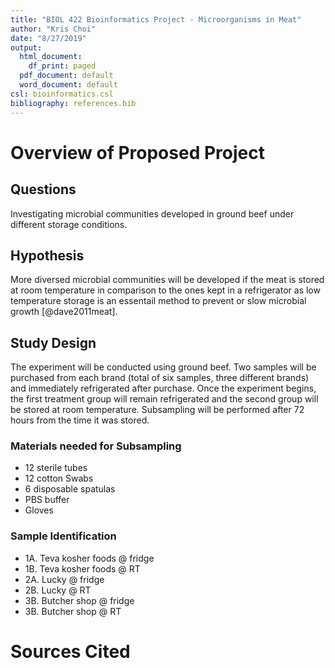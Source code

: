 ```yaml
---
title: "BIOL 422 Bioinformatics Project - Microorganisms in Meat"
author: "Kris Choi"
date: "8/27/2019"
output:
  html_document:
    df_print: paged
  pdf_document: default
  word_document: default
csl: bioinformatics.csl
bibliography: references.bib
---
```


# Overview of Proposed Project

## Questions

Investigating microbial communities developed in ground beef under different storage conditions.

## Hypothesis

More diversed microbial communities will be developed if the meat is stored at room temperature in comparison to the ones kept in a refrigerator as low temperature storage is an essentail method to prevent or slow microbial growth [@dave2011meat].

## Study Design

The experiment will be conducted using ground beef. Two samples will be purchased from each brand (total of six samples, three different brands) and immediately refrigerated after purchase. Once the experiment begins, the first treatment group will remain refrigerated and the second group will be stored at room temperature. Subsampling will be performed after 72 hours from the time it was stored.

### Materials needed for Subsampling

* 12 sterile tubes
* 12 cotton Swabs
* 6 disposable spatulas
* PBS buffer
* Gloves

### Sample Identification

* 1A. Teva kosher foods @ fridge
* 1B. Teva kosher foods @ RT
* 2A. Lucky @ fridge
* 2B. Lucky @ RT
* 3B. Butcher shop @ fridge
* 3B. Butcher shop @ RT

# Sources Cited





